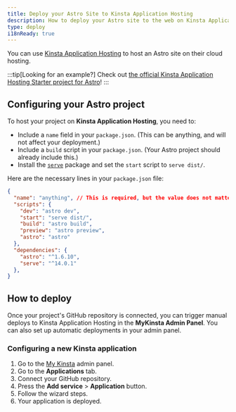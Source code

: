 ```yaml
---
title: Deploy your Astro Site to Kinsta Application Hosting
description: How to deploy your Astro site to the web on Kinsta Application Hosting.
type: deploy
i18nReady: true
---
```


You can use [Kinsta Application Hosting](https://kinsta.com/application-hosting/) to host an Astro site on their cloud hosting.

:::tip[Looking for an example?]
Check out [the official Kinsta Application Hosting Starter project for Astro](https://github.com/kinsta/hello-world-astro)!
:::

## Configuring your Astro project
To host your project on **Kinsta Application Hosting**, you need to:
- Include a `name` field in your `package.json`. (This can be anything, and will not affect your deployment.)
- Include a `build` script in your `package.json`. (Your Astro project should already include this.)
- Install the [`serve`](https://www.npmjs.com/package/serve) package and set the `start` script to `serve dist/`.

Here are the necessary lines in your `package.json` file:
```json title="astro.config.mjs" {2,6} ins={12} "serv dist/"
{
  "name": "anything", // This is required, but the value does not matter.
  "scripts": {
    "dev": "astro dev",
    "start": "serve dist/",
    "build": "astro build",
    "preview": "astro preview",
    "astro": "astro"
  },
  "dependencies": {
    "astro": "^1.6.10",
    "serve": "^14.0.1"
  },
}
```

## How to deploy
Once your project's GitHub repository is connected, you can trigger manual deploys to Kinsta Application Hosting in the **MyKinsta Admin Panel**. You can also set up automatic deployments in your admin panel.

### Configuring a new Kinsta application
1. Go to the [My Kinsta](https://my.kinsta.com/) admin panel.
2. Go to the **Applications** tab.
3. Connect your GitHub repository.
4. Press the **Add service** > **Application** button.
5. Follow the wizard steps.
6. Your application is deployed.
